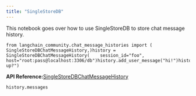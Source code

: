 ```yaml
---
title: "SingleStoreDB"
---
```


This notebook goes over how to use SingleStoreDB to store chat message history.

```
from langchain_community.chat_message_histories import (    SingleStoreDBChatMessageHistory,)history = SingleStoreDBChatMessageHistory(    session_id="foo", host="root:pass@localhost:3306/db")history.add_user_message("hi!")history.add_ai_message("whats up?")
```

**API Reference:**[SingleStoreDBChatMessageHistory](https://python.langchain.com/api_reference/community/chat_message_histories/langchain_community.chat_message_histories.singlestoredb.SingleStoreDBChatMessageHistory.html)

```
history.messages
```
